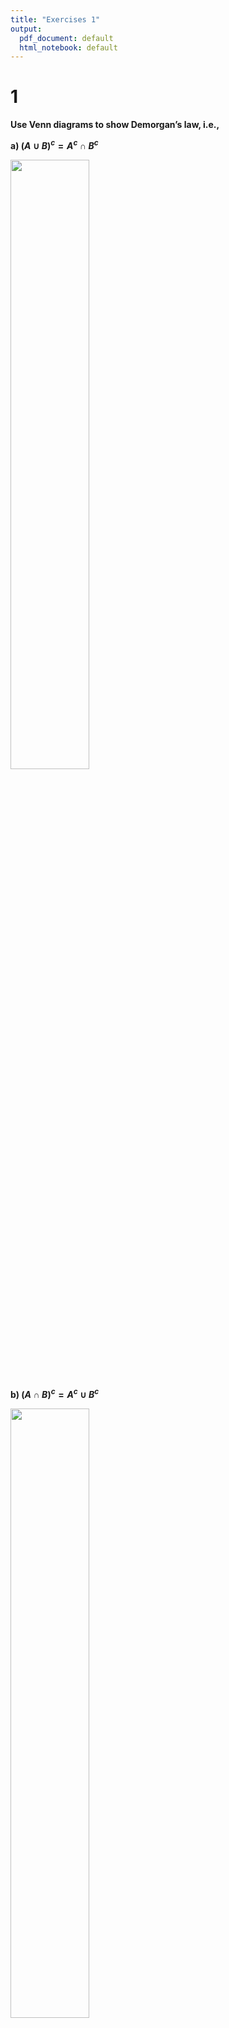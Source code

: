 ```yaml
---
title: "Exercises 1"
output:
  pdf_document: default
  html_notebook: default
---
```

# 1

**Use Venn diagrams to show Demorgan’s law, i.e.,**

**a) $(A \cup B)^c = A^c \cap B^c$**

![](./demorgan1.png){width=50%}


**b) $(A \cap B)^c = A^c \cup B^c$**

![](./demorgan2.png){width=50%}

# 2
**a ) Let $A$ and $B$ be two events in a sample space for which $P(A) = 1/3$, $P(B) = 1/6$, and $P(A\cap B) = 1/9$. What is $P(A \cup B)$?**

We use the "probability of a union":
$$
\mathrm{P}(A \cup B)=\mathrm{P}(A)+\mathrm{P}(B)-\mathrm{P}(A \cap B) = 1/3 + 1/6 - 1/9 = 7/18
$$

**b)  Let $C$ and $D$ be two events for which one knows that $P(C) = 0.1$, $P(D) = 0.3$, and $P(C \cap D) = 0.05$. What is $P(C \cap D^c)$?**

From probabilities of non-disjoint events, we know that 
$$
P(C) = P(C\cap D) + P(C\cap D^c)
$$
Rearranging gives us
$$
P(C \cap D^c) = P(C) - P(C \cap D) = 0.1 - 0.05 = 0.05
$$


# 3

**Consider tossing a fair coin for three times.**

**a) Write down the sample space $\Omega$.**

$$
\Omega = \{HHH,HHT,HTH,HTT,THH,THT,TTH,TTT\}
$$

**Then, write down the set of outcomes and probabilities for the the events**

**b) “We throw tails exactly two times”**

The outcomes for which this is true are $B = \{HTT,THT,TTH\}$

Since there are 8 total outcomes, we have 
$$
P(B) = 3/8
$$

**c) “We throw heads at least twice"**

The outcomes for which this is true are $C = \{HHH,HHT,HTH,THH\}$
$$
P(C) = 1/2
$$
**d) “Both the first and last throws is heads”**

The outcomes for which this is true are $D =\{HHH,HTH\}$
$$
P(D) = 1/4
$$
**e) “We get no tails at all”**

This is only true for $E =\{HHH\}$
$$
P(E) = 1/8
$$

# 4

**Consider tossing a coin repeatedly. Let the probability for heads be $p$, where $0 < p < 1$, and for tails $1 - p$.**

**Now consider that you are interested in the outcome when you’ll get the heads exactly for the third time.**

**(a) What would you consider as the sample space in this case**

$$
\Omega = \{3,4,...,\infty\}
$$

**(b) Write down the probability that it will take seven tosses to reach the outcome.**

Let's use the random variable $X$ to denote the number of successes in the first 6 tosses. $X$ then follows a $\text{Bin}(6,p)$ distribution. The probability of getting exactly 2 successes in the first 6 tosses is then
$$
P(X = 2) = \binom{6}{2}p^2(p-1)^4
$$
The 7th toss needs to be a success. Since this is independent of getting 2 successes in the first 6 tosses, we can obtain the probability of it taking exactly 7 tosses for us to reach 3 successes by multiplying $P(X=2)$ by $p$. Let's denote that event by $E$:

$$
P(E) = \binom{6}{2}p^3(p-1)^4
$$

# 5

**The rule $P(A \cup B) = P(A) + P(B) - P(A \cap B)$ is often useful to compute the probability of the union of the events. What would be the corresponding rule for three events $A$, $B$, and $C$? It should start with**

$$
P (A \cup B \cup C) = P (A) + P (B) + P (C) - ...
$$
**Hint: start from looking at the Venn diagrams to derive the result.**

This is the Venn diagram we want to obtain:

![](./trippleunion.png){width=50%}

If we start with $P (A) + P (B) + P (C)$, we see that we have  counted some of the areas of the diagram more than once. In the Venn diagram below, I have shown how many times each area has been counted:

![](./trippleunion2.png){width=50%}

If we subtract $P(A\cap B)$, $P(B \cap C)$ and $P(A \cap C)$ from the sum, we are almost there. $P(A) + P(B) + P(C) - P(A\cap B) - P(B\cap C) - P(A \cap C)$:

![](./trippleunion3.png){width=50%}

If we just add $P(A \cap B \cap C)$, we have the right result. Thus
$$
P(A\cup B \cup C) = P(A) + P(B) + P(C) - P(A\cap B) - P(B\cap C) - P(A \cap C) + P(A\cap B \cap C)
$$

# 6

**Use R as you would use a calculator to find numeric answers to the following expressions**

**a)**   $1+2(3+4)$

```r
1 + 2 * (3+4)
```

**b)** $43 + 32+1$

```r
4**3 + 3**(2+1)
```

**c)** $\sqrt{(4+3)(2+1)}$
```r
sqrt((4+3)*(2+1))
```

**d)** $\frac{1+2 \cdot 3^{4}}{5 / 6-7}$

```r
(1+2*3**4) / ((5/6)-7)
```

**e)** $\frac{0.25-0.2}{\sqrt{0.2 \cdot(1-0.2) / 100}}$

```r
(0.25-0.2) / sqrt(0.2 * (1-0.2)/100)
```


